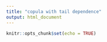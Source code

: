 ```yaml
---
title: "copula with tail dependence"
output: html_document
---
```


```r
knitr::opts_chunk$set(echo = TRUE)
```

```r



```